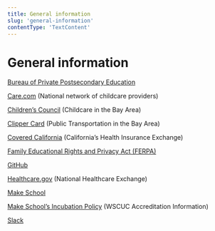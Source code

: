 ```yaml
---
title: General information
slug: 'general-information'
contentType: 'TextContent'
---
```


# General information

[Bureau of Private Postsecondary Education](https://www.bppe.ca.gov/)

[Care.com](http://care.com) (National network of childcare providers)

[Children’s Council](http://www.childrenscouncil.org/) (Childcare in the Bay Area)

[Clipper Card](https://www.clippercard.com/) (Public Transportation in the Bay Area)

[Covered California](https://www.coveredca.com/) (California’s Health Insurance Exchange)

[Family Educational Rights and Privacy Act (FERPA)](https://www2.ed.gov/policy/gen/guid/fpco/ferpa/index.html)

[GitHub](https://github.com/Product-College-Courses/)

[Healthcare.gov](https://www.healthcare.gov/) (National Healthcare Exchange)

[Make School](http://makeschool.com)

[Make School’s Incubation Policy](https://www.wscuc.org/content/incubation-policy) (WSCUC
Accreditation Information)

[Slack](http://slack.com)